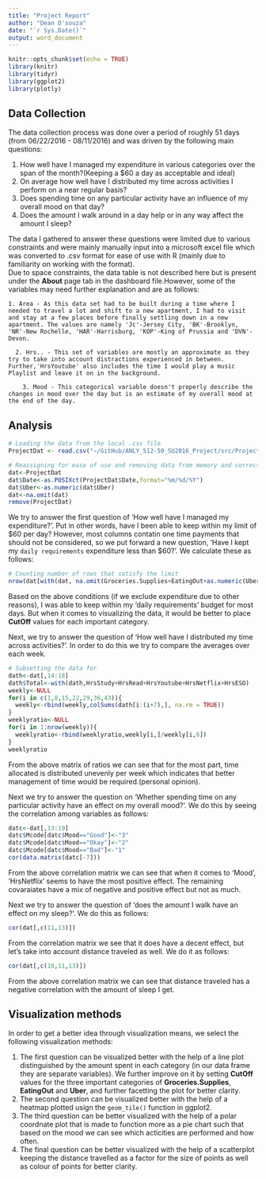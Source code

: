 ```yaml
---
title: "Project Report"
author: "Dean D'souza"
date: "`r Sys.Date()`"
output: word_document
---
```


```r
knitr::opts_chunk$set(echo = TRUE)
library(knitr)
library(tidyr)
library(ggplot2)
library(plotly)
```

## Data Collection  
  
  The data collection process was done over a period of roughly 51 days (from 06/22/2016 - 08/11/2016) and was driven by the following main questions:  
  
  1. How well have I managed my expenditure in various categories over the span of the month?(Keeping a $60 a day as acceptable and ideal)  
  2. On average how well have I distributed my time across activities I perform on a near regular basis?    
  3. Does spending time on any particular activity have an influence of my overall mood on that day?  
  4. Does the amount I walk around in a day help or in any way affect the amount I sleep?
  
  The data I gathered to answer these questions were limited due to various constraints and were mainly manually input into a microsoft excel file which was converted to .csv format for ease of use with R (mainly due to familiarity on working with the format).  
  Due to space constraints, the data table is not described here but is present under the __About__ page tab in the dashboard file.However, some of the variables may need further explanation and are as follows:  
    
    1. Area - As this data set had to be built during a time where I needed to travel a lot and shift to a new apartment, I had to visit and stay at a few places before finally settling down in a new apartment. The values are namely 'Jc'-Jersey City, 'BK'-Brooklyn, 'NR'-New Rochelle, 'HAR'-Harrisburg, 'KOP'-King of Prussia and 'DVN'-Devon.  
      
      2. Hrs.. - This set of variables are mostly an approximate as they try to take into account distractions experienced in between. Further,'HrsYoutube' also includes the time I would play a music Playlist and leave it on in the background.  
        
        3. Mood - This categorical variable doesn't properly describe the changes in mood over the day but is an estimate of my overall mood at the end of the day.

## Analysis  

```r
# Loading the data from the local .csv file
ProjectDat <- read.csv("~/GitHub/ANLY_512-50_SU2016_Project/src/ProjectDat.csv")

# Reassigning for ease of use and removing data from memory and correcting issues
dat<-ProjectDat
dat$Date<-as.POSIXct(ProjectDat$Date,format="%m/%d/%Y")
dat$Uber<-as.numeric(dat$Uber)
dat<-na.omit(dat)
remove(ProjectDat)
```
  
  We try to answer the first question of 'How well have I managed my expenditure?'. Put in other words, have I been able to keep within my limit of $60 per day? However, most columns contatin one time payments that should not be considered, so we put forward a new question, 'Have I kept my `daily requirements` expenditure less than $60?'. We calculate these as follows:

```r
# Counting number of rows that satisfy the limit
nrow(dat[with(dat, na.omit(Groceries.Supplies+EatingOut+as.numeric(Uber)) <=60),])
```  
  
  Based on the above conditions (if we exclude expenditure due to other reasons), I was able to keep within my 'daily requirements' budget for most days. But when it comes to visualizing the data, it would be better to place __CutOff__ values for each important category.
  
  Next, we try to answer the question of 'How well have I distributed my time across activities?'. In order to do this we try to compare the averages over each week.  

```r
# Subsetting the data for 
dath<-dat[,14:18]
dath$Total<-with(dath,HrsStudy+HrsRead+HrsYoutube+HrsNetflix+HrsESO)
weekly<-NULL
for(i in c(1,8,15,22,29,36,43)){
  weekly<-rbind(weekly,colSums(dath[i:(i+7),], na.rm = TRUE))
}
weeklyratio<-NULL
for(i in 1:nrow(weekly)){
  weeklyratio<-rbind(weeklyratio,weekly[i,]/weekly[i,6])
}
weeklyratio
```  
  
  From the above matrix of ratios we can see that for the most part, time allocated is distributed unevenly per week which indicates that better management of time would be required.(personal opinion).  
  
  Next we try to answer the question on 'Whether spending time on any particular activity have an effect on my overall mood?'. We do this by seeing the correlation among variables as follows:  
  
```r
datc<-dat[,13:19]
datc$Mcode[datc$Mood=="Good"]<-"3"
datc$Mcode[datc$Mood=="Okay"]<-"2"
datc$Mcode[datc$Mood=="Bad"]<-"1"
cor(data.matrix(datc[-7]))
```  
  
  From the above correlation matrix we can see that when it comes to 'Mood', 'HrsNetflix' seems to have the most positive effect. The remaining covaraiates have a mix of negative and positive effect but not as much.  
  
  Next we try to answer the question of 'does the amount I walk have an effect on my sleep?'. We do this as follows:  
  
```r
cor(dat[,c(11,13)])
```  
  
  From the correlation matrix we see that it does have a decent effect, but let's take into account distance traveled as well. We do it as follows:
  
```r
cor(dat[,c(10,11,13)])
```  
  
  From the above correlation matrix we can see that distance traveled has a negative correlation with the amount of sleep I get.    

## Visualization methods  
  
  In order to get a better idea through visualization means, we select the following visualization methods:
  
  1. The first question can be visualized better with the help of a line plot distinguished by the amount spent in each category (in our data frame they are separate variables). We further improve on it by setting __CutOff__ values for the three important categories of __Groceries.Supplies__, __EatingOut__ and __Uber__, and further facetting the plot for better clarity.
  2. The second question can be visualized better with the help of a heatmap plotted usign the `geom_tile()` function in ggplot2. 
  3. The third question can be better visualized with the help of a polar coordnate plot that is made to function more as a pie chart such that based on the mood we can see which acticities are performed and how often.
  4. The final question can be better visualized with the help of a scatterplot keeping the distance travelled as a factor for the size of points as well as colour of points for better clarity.